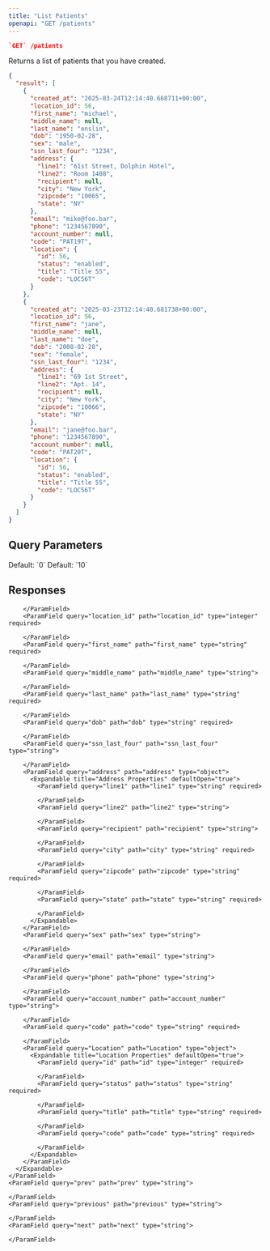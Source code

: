 ```yaml
---
title: "List Patients"
openapi: "GET /patients"
---
```


<CodeGroup>

```json Endpoint
`GET` /patients
```

</CodeGroup>

Returns a list of patients that you have created.

<ResponseExample>

```json 200
{
  "result": [
    {
      "created_at": "2025-03-24T12:14:40.668711+00:00",
      "location_id": 56,
      "first_name": "michael",
      "middle_name": null,
      "last_name": "enslin",
      "dob": "1950-02-28",
      "sex": "male",
      "ssn_last_four": "1234",
      "address": {
        "line1": "61st Street, Dolphin Hotel",
        "line2": "Room 1408",
        "recipient": null,
        "city": "New York",
        "zipcode": "10065",
        "state": "NY"
      },
      "email": "mike@foo.bar",
      "phone": "1234567890",
      "account_number": null,
      "code": "PAT19T",
      "location": {
        "id": 56,
        "status": "enabled",
        "title": "Title 55",
        "code": "LOC56T"
      }
    },
    {
      "created_at": "2025-03-23T12:14:40.681738+00:00",
      "location_id": 56,
      "first_name": "jane",
      "middle_name": null,
      "last_name": "doe",
      "dob": "2008-02-28",
      "sex": "female",
      "ssn_last_four": "1234",
      "address": {
        "line1": "69 1st Street",
        "line2": "Apt. 14",
        "recipient": null,
        "city": "New York",
        "zipcode": "10066",
        "state": "NY"
      },
      "email": "jane@foo.bar",
      "phone": "1234567890",
      "account_number": null,
      "code": "PAT20T",
      "location": {
        "id": 56,
        "status": "enabled",
        "title": "Title 55",
        "code": "LOC56T"
      }
    }
  ]
}
```

</ResponseExample>

## Query Parameters

<ParamField query="page_number" path="page_number" default="0" type="integer">
  Default: `0`
</ParamField>

<ParamField query="page_size" path="page_size" default="10" type="integer">
  Default: `10`
</ParamField>

## Responses

<AccordionGroup>
  <Accordion title="200" description="JSON Object Response Schema" icon="check">
    <ParamField query="result" path="result" type="object" required>
      <Expandable title="Result Array" defaultOpen="true">
        <ParamField query="created_at" path="created_at" type="string" required>
          
        </ParamField>
        <ParamField query="location_id" path="location_id" type="integer" required>
          
        </ParamField>
        <ParamField query="first_name" path="first_name" type="string" required>
          
        </ParamField>
        <ParamField query="middle_name" path="middle_name" type="string">
          
        </ParamField>
        <ParamField query="last_name" path="last_name" type="string" required>
          
        </ParamField>
        <ParamField query="dob" path="dob" type="string" required>
          
        </ParamField>
        <ParamField query="ssn_last_four" path="ssn_last_four" type="string">
          
        </ParamField>
        <ParamField query="address" path="address" type="object">
          <Expandable title="Address Properties" defaultOpen="true">
            <ParamField query="line1" path="line1" type="string" required>
              
            </ParamField>
            <ParamField query="line2" path="line2" type="string">
              
            </ParamField>
            <ParamField query="recipient" path="recipient" type="string">
              
            </ParamField>
            <ParamField query="city" path="city" type="string" required>
              
            </ParamField>
            <ParamField query="zipcode" path="zipcode" type="string" required>
              
            </ParamField>
            <ParamField query="state" path="state" type="string" required>
              
            </ParamField>
          </Expandable>
        </ParamField>
        <ParamField query="sex" path="sex" type="string">
          
        </ParamField>
        <ParamField query="email" path="email" type="string">
          
        </ParamField>
        <ParamField query="phone" path="phone" type="string">
          
        </ParamField>
        <ParamField query="account_number" path="account_number" type="string">
          
        </ParamField>
        <ParamField query="code" path="code" type="string" required>
          
        </ParamField>
        <ParamField query="Location" path="Location" type="object">
          <Expandable title="Location Properties" defaultOpen="true">
            <ParamField query="id" path="id" type="integer" required>
              
            </ParamField>
            <ParamField query="status" path="status" type="string" required>
              
            </ParamField>
            <ParamField query="title" path="title" type="string" required>
              
            </ParamField>
            <ParamField query="code" path="code" type="string" required>
              
            </ParamField>
          </Expandable>
        </ParamField>
      </Expandable>
    </ParamField>
    <ParamField query="prev" path="prev" type="string">
      
    </ParamField>
    <ParamField query="previous" path="previous" type="string">
      
    </ParamField>
    <ParamField query="next" path="next" type="string">
      
    </ParamField>
  </Accordion>
</AccordionGroup>